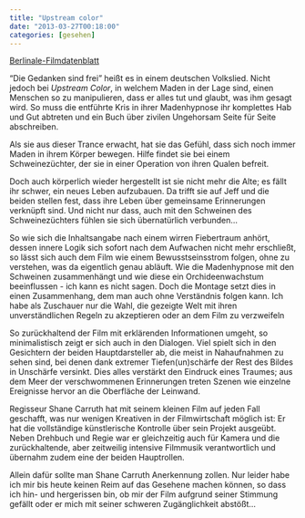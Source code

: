 ```yaml
---
title: "Upstream color"
date: "2013-03-27T00:18:00"
categories: [gesehen]
---
```


[Berlinale-Filmdatenblatt](http://www.berlinale.de/de/programm/berlinale_programm/datenblatt.php?film_id=20132176)

"Die Gedanken sind frei" heißt es in einem deutschen Volkslied. Nicht jedoch bei *Upstream Color*, in welchem Maden in der Lage sind, einen Menschen so zu manipulieren, dass er alles tut und glaubt, was ihm gesagt wird. So muss die entführte Kris in ihrer Madenhypnose ihr komplettes Hab und Gut abtreten und ein Buch über zivilen Ungehorsam Seite für Seite abschreiben.

Als sie aus dieser Trance erwacht, hat sie das Gefühl, dass sich noch immer Maden in ihrem Körper bewegen. Hilfe findet sie bei einem Schweinezüchter, der sie in einer Operation von ihren Qualen befreit. 

Doch auch körperlich wieder hergestellt ist sie nicht mehr die Alte; es fällt ihr schwer, ein neues Leben aufzubauen. Da trifft sie auf Jeff und die beiden stellen fest, dass ihre Leben über gemeinsame Erinnerungen verknüpft sind. Und nicht nur dass, auch mit den Schweinen des Schweinezüchters fühlen sie sich übernatürlich verbunden...

So wie sich die Inhaltsangabe nach einem wirren Fiebertraum anhört, dessen innere Logik sich sofort nach dem Aufwachen nicht mehr erschließt, so lässt sich auch dem Film wie einem Bewusstseinsstrom folgen, ohne zu verstehen, was da eigentlich genau abläuft. Wie die Madenhypnose mit den Schweinen zusammenhängt und wie diese ein Orchideenwachstum beeinflussen - ich kann es nicht sagen. Doch die Montage setzt dies in einen Zusammenhang, dem man auch ohne Verständnis folgen kann. Ich habe als Zuschauer nur die Wahl, die gezeigte Welt mit ihren unverständlichen Regeln zu akzeptieren oder an dem Film zu verzweifeln

So zurückhaltend der Film mit erklärenden Informationen umgeht, so minimalistisch zeigt er sich auch in den Dialogen. Viel spielt sich in den Gesichtern der beiden Hauptdarsteller ab, die meist in Nahaufnahmen zu sehen sind, bei denen dank extremer Tiefen(un)schärfe der Rest des Bildes in Unschärfe versinkt. Dies alles verstärkt den Eindruck eines Traumes; aus dem Meer der verschwommenen Erinnerungen treten Szenen wie einzelne Ereignisse hervor an die Oberfläche der Leinwand.

Regisseur Shane Carruth hat mit seinem kleinen Film auf jeden Fall geschafft, was nur wenigen Kreativen in der Filmwirtschaft möglich ist: Er hat die vollständige künstlerische Kontrolle über sein Projekt ausgeübt. Neben Drehbuch und Regie war er gleichzeitig auch für Kamera und die zurückhaltende, aber zeitweilig intensive Filmmusik verantwortlich und übernahm zudem eine der beiden Hauptrollen.

Allein dafür sollte man Shane Carruth Anerkennung zollen. Nur leider habe ich mir bis heute keinen Reim auf das Gesehene machen können, so dass ich hin- und hergerissen bin, ob mir der Film aufgrund seiner Stimmung gefällt oder er mich mit seiner schweren Zugänglichkeit abstößt...
